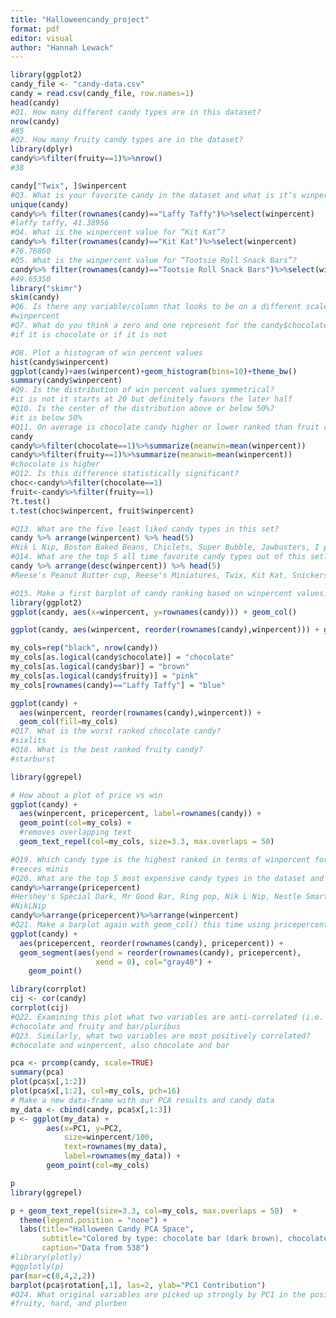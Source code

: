 ```yaml
---
title: "Halloweencandy_project"
format: pdf
editor: visual
author: "Hannah Lewack"
---
```


```r
library(ggplot2)
candy_file <- "candy-data.csv"
candy = read.csv(candy_file, row.names=1)
head(candy)
#Q1. How many different candy types are in this dataset?
nrow(candy)
#85
#Q2. How many fruity candy types are in the dataset?
library(dplyr)
candy%>%filter(fruity==1)%>%nrow()
#38
```

```r
candy["Twix", ]$winpercent
#Q3. What is your favorite candy in the dataset and what is it’s winpercent value?
unique(candy)
candy%>% filter(rownames(candy)=="Laffy Taffy")%>%select(winpercent)
#laffy taffy, 41.38956
#Q4. What is the winpercent value for “Kit Kat”?
candy%>% filter(rownames(candy)=="Kit Kat")%>%select(winpercent)
#76.76860
#Q5. What is the winpercent value for “Tootsie Roll Snack Bars”?
candy%>% filter(rownames(candy)=="Tootsie Roll Snack Bars")%>%select(winpercent)
#49.65350
library("skimr")
skim(candy)
#Q6. Is there any variable/column that looks to be on a different scale to the majority of the other columns in the dataset?
#winpercent
#Q7. What do you think a zero and one represent for the candy$chocolate column?
#if it is chocolate or if it is not
```

```r
#Q8. Plot a histogram of win percent values
hist(candy$winpercent)
ggplot(candy)+aes(winpercent)+geom_histogram(bins=10)+theme_bw()
summary(candy$winpercent)
#Q9. Is the distribution of win percent values symmetrical?
#it is not it starts at 20 but definitely favors the later half
#Q10. Is the center of the distribution above or below 50%?
#it is below 50%
#Q11. On average is chocolate candy higher or lower ranked than fruit candy?
candy
candy%>%filter(chocolate==1)%>%summarize(meanwin=mean(winpercent))
candy%>%filter(fruity==1)%>%summarize(meanwin=mean(winpercent))
#chocolate is higher
#Q12. Is this difference statistically significant?
choc<-candy%>%filter(chocolate==1)
fruit<-candy%>%filter(fruity==1)
?t.test()
t.test(choc$winpercent, fruit$winpercent)
```

```r
#Q13. What are the five least liked candy types in this set?
candy %>% arrange(winpercent) %>% head(5)
#Nik L Nip, Boston Baked Beans, Chiclets, Super Bubble, Jawbusters, I prefer the dplyr option because I learned r with dplyr and so it makes the most sense to me
#Q14. What are the top 5 all time favorite candy types out of this set?
candy %>% arrange(desc(winpercent)) %>% head(5)
#Reese's Peanut Butter cup, Reese's Miniatures, Twix, Kit Kat, Snickers

#Q15. Make a first barplot of candy ranking based on winpercent values.
library(ggplot2)
ggplot(candy, aes(x=winpercent, y=rownames(candy))) + geom_col()

ggplot(candy, aes(winpercent, reorder(rownames(candy),winpercent))) + geom_col()

my_cols=rep("black", nrow(candy))
my_cols[as.logical(candy$chocolate)] = "chocolate"
my_cols[as.logical(candy$bar)] = "brown"
my_cols[as.logical(candy$fruity)] = "pink"
my_cols[rownames(candy)=="Laffy Taffy"] = "blue"

ggplot(candy) + 
  aes(winpercent, reorder(rownames(candy),winpercent)) +
  geom_col(fill=my_cols) 
#Q17. What is the worst ranked chocolate candy?
#sixlits
#Q18. What is the best ranked fruity candy?
#starburst
```

```r
library(ggrepel)

# How about a plot of price vs win
ggplot(candy) +
  aes(winpercent, pricepercent, label=rownames(candy)) +
  geom_point(col=my_cols) + 
  #removes overlapping text
  geom_text_repel(col=my_cols, size=3.3, max.overlaps = 50)

#Q19. Which candy type is the highest ranked in terms of winpercent for the least money - i.e. offers the most bang for your buck?
#reeces minis
#Q20. What are the top 5 most expensive candy types in the dataset and of these which is the least popular?
candy%>%arrange(pricepercent)
#Hershey's Special Dark, Mr Good Bar, Ring pop, Nik L Nip, Nestle Smarties
#NikLNip
candy%>%arrange(pricepercent)%>%arrange(winpercent)
#Q21. Make a barplot again with geom_col() this time using pricepercent and then improve this step by step, first ordering the x-axis by value and finally making a so called “dot chat” or “lollipop” chart by swapping geom_col() for geom_point() + geom_segment().
ggplot(candy) +
  aes(pricepercent, reorder(rownames(candy), pricepercent)) +
  geom_segment(aes(yend = reorder(rownames(candy), pricepercent), 
                   xend = 0), col="gray40") +
    geom_point()
```

```r
library(corrplot)
cij <- cor(candy)
corrplot(cij)
#Q22. Examining this plot what two variables are anti-correlated (i.e. have minus values)?
#chocolate and fruity and bar/pluribus
#Q23. Similarly, what two variables are most positively correlated?
#chocolate and winpercent, also chocolate and bar
```

```r
pca <- prcomp(candy, scale=TRUE)
summary(pca)
plot(pca$x[,1:2])
plot(pca$x[,1:2], col=my_cols, pch=16)
# Make a new data-frame with our PCA results and candy data
my_data <- cbind(candy, pca$x[,1:3])
p <- ggplot(my_data) + 
        aes(x=PC1, y=PC2, 
            size=winpercent/100,  
            text=rownames(my_data),
            label=rownames(my_data)) +
        geom_point(col=my_cols)

p
library(ggrepel)

p + geom_text_repel(size=3.3, col=my_cols, max.overlaps = 50)  + 
  theme(legend.position = "none") +
  labs(title="Halloween Candy PCA Space",
       subtitle="Colored by type: chocolate bar (dark brown), chocolate other (light brown), fruity (red), other (black)",
       caption="Data from 538")
#library(plotly)
#ggplotly(p)
par(mar=c(8,4,2,2))
barplot(pca$rotation[,1], las=2, ylab="PC1 Contribution")
#Q24. What original variables are picked up strongly by PC1 in the positive direction? Do these make sense to you?
#fruity, hard, and plurben
```
